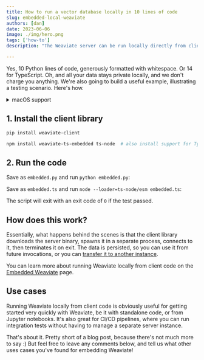 ```yaml
---
title: How to run a vector database locally in 10 lines of code
slug: embedded-local-weaviate
authors: [dan]
date: 2023-06-06
image: ./img/hero.png
tags: ['how-to']
description: "The Weaviate server can be run locally directly from client code"

---
```



Yes, 10 Python lines of code, generously formatted with whitespace. Or 14 for TypeScript. Oh, and all your data stays private locally, and we don't charge you anything. We're also going to build a useful example, illustrating a testing scenario. Here's how.

<!-- truncate -->

<details>
  <summary>macOS support</summary>

  macOS support for Embedded DB is in the works (you can track progress in [this issue](https://github.com/weaviate/weaviate-python-client/issues/239)). For now, you can use a Linux Docker image to follow along, for example if you want to dry-run a CI/CD pipeline. [Install Docker](https://docs.docker.com/desktop/install/mac-install/), then run this command to land in a bash Linux prompt:

<Tabs groupId="languages">
  <TabItem value="py" label="Python">

  ```shell
  docker run -it --name wembed -v "$PWD":/usr/src/myapp -w /usr/src/myapp python /bin/bash
  ```

  </TabItem>

  <TabItem value="ts" label="TypeScript">

  ```shell
  docker run -it --name wembed -v "$PWD":/usr/src/myapp -w /usr/src/myapp node /bin/bash
  ```

  </TabItem>
</Tabs>

  This will create a Docker container named `wembed` and will map your current directory to `/usr/src/myapp` in the container.

  From now on, the remaining steps are the same.
</details>


## 1. Install the client library

<Tabs groupId="languages">
  <TabItem value="py" label="Python">

  ```bash
  pip install weaviate-client
  ```

  </TabItem>

  <TabItem value="ts" label="TypeScript">

  ```bash
  npm install weaviate-ts-embedded ts-node  # also install support for TypeScript
  ```

  </TabItem>
</Tabs>


## 2. Run the code

<Tabs groupId="languages">
  <TabItem value="py" label="Python">

  Save as `embedded.py` and run `python embedded.py`:
  <br/>

  <FilteredTextBlock
    text={PyCode}
    startMarker="# START example"
    endMarker="# END example"
    language="py"
  />
  </TabItem>

  <TabItem value="js" label="TypeScript">

  Save as `embedded.ts` and run `node --loader=ts-node/esm embedded.ts`:
  <br/>

  <FilteredTextBlock
    text={TSCode}
    startMarker="// START example"
    endMarker="// END example"
    language="js"
  />
  </TabItem>
</Tabs>

The script will exit with an exit code of `0` if the test passed.


## <i class="fa-solid fa-screwdriver-wrench"></i> How does this work?

Essentially, what happens behind the scenes is that the client library downloads the server binary, spawns it in a separate process, connects to it, then terminates it on exit. The data is persisted, so you can use it from future invocations, or you can [transfer it to another instance](/developers/weaviate/manage-data/read-all-objects/#restore-to-a-target-instance).

You can learn more about running Weaviate locally from client code on the [Embedded Weaviate](/developers/weaviate/installation/embedded/) page.


## <i class="fa-solid fa-lightbulb"></i> Use cases

Running Weaviate locally from client code is obviously useful for getting started very quickly with Weaviate, be it with standalone code, or from Jupyter notebooks. It's also great for CI/CD pipelines, where you can run integration tests without having to manage a separate server instance.

That's about it. Pretty short of a blog post, because there's not much more to say :) But feel free to leave any comments below, and tell us what other uses cases you've found for embedding Weaviate!



<WhatNext />
